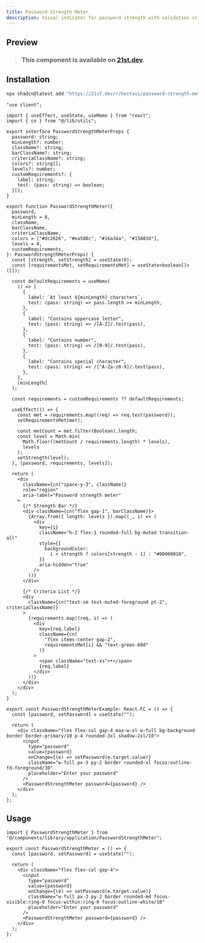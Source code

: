 ```yaml
---
title: Password Strength Meter
description: Visual indicator for password strength with validation criteria.
---
```



## Preview

<PreviewContainer className="h-[30rem]">
  <PasswordStrengthMeterExample />
</PreviewContainer>

> ### This component is available on [21st.dev](https://tinyurl.com/2u2k67y5).

## Installation

```bash tab="CLI" title="NPM"
npx shadcn@latest add "https://21st.dev/r/hextaui/password-strength-meter"
```

```tsx title="PasswordStrengthMeter.tsx" tab="Manually"
"use client";

import { useEffect, useState, useMemo } from "react";
import { cn } from "@/lib/utils";

export interface PasswordStrengthMeterProps {
  password: string;
  minLength?: number;
  className?: string;
  barClassName?: string;
  criteriaClassName?: string;
  colors?: string[];
  levels?: number;
  customRequirements?: {
    label: string;
    test: (pass: string) => boolean;
  }[];
}

export function PasswordStrengthMeter({
  password,
  minLength = 8,
  className,
  barClassName,
  criteriaClassName,
  colors = ["#dc2626", "#ea580c", "#16a34a", "#15803d"],
  levels = 4,
  customRequirements,
}: PasswordStrengthMeterProps) {
  const [strength, setStrength] = useState(0);
  const [requirementsMet, setRequirementsMet] = useState<boolean[]>([]);

  const defaultRequirements = useMemo(
    () => [
      {
        label: `At least ${minLength} characters`,
        test: (pass: string) => pass.length >= minLength,
      },
      {
        label: "Contains uppercase letter",
        test: (pass: string) => /[A-Z]/.test(pass),
      },
      {
        label: "Contains number",
        test: (pass: string) => /[0-9]/.test(pass),
      },
      {
        label: "Contains special character",
        test: (pass: string) => /[^A-Za-z0-9]/.test(pass),
      },
    ],
    [minLength]
  );

  const requirements = customRequirements ?? defaultRequirements;

  useEffect(() => {
    const met = requirements.map((req) => req.test(password));
    setRequirementsMet(met);

    const metCount = met.filter(Boolean).length;
    const level = Math.min(
      Math.floor((metCount / requirements.length) * levels),
      levels
    );
    setStrength(level);
  }, [password, requirements, levels]);

  return (
    <div
      className={cn("space-y-3", className)}
      role="region"
      aria-label="Password strength meter"
    >
      {/* Strength Bar */}
      <div className={cn("flex gap-1", barClassName)}>
        {Array.from({ length: levels }).map((_, i) => (
          <div
            key={i}
            className="h-2 flex-1 rounded-full bg-muted transition-all"
            style={{
              backgroundColor:
                i < strength ? colors[strength - 1] : "#00000010",
            }}
            aria-hidden="true"
          />
        ))}
      </div>

      {/* Criteria List */}
      <div
        className={cn("text-sm text-muted-foreground pt-2", criteriaClassName)}
      >
        {requirements.map((req, i) => (
          <div
            key={req.label}
            className={cn(
              "flex items-center gap-2",
              requirementsMet[i] && "text-green-600"
            )}
          >
            <span className="text-xs">•</span>
            {req.label}
          </div>
        ))}
      </div>
    </div>
  );
}

export const PasswordStrengthMeterExample: React.FC = () => {
  const [password, setPassword] = useState("");

  return (
    <div className="flex flex-col gap-4 max-w-xl w-full bg-background border border-primary/10 p-4 rounded-3xl shadow-2xl/10">
      <input
        type="password"
        value={password}
        onChange={(e) => setPassword(e.target.value)}
        className="w-full px-3 py-2 border rounded-xl focus:outline-fd-foreground/30"
        placeholder="Enter your password"
      />
      <PasswordStrengthMeter password={password} />
    </div>
  );
};
```

## Usage

```tsx title="App.tsx"
import { PasswordStrengthMeter } from "@/components/library/application/PasswordStrengthMeter";

export const PasswordStrengthMeter = () => {
  const [password, setPassword] = useState("");

  return (
    <div className="flex flex-col gap-4">
      <input
        type="password"
        value={password}
        onChange={(e) => setPassword(e.target.value)}
        className="w-full px-3 py-2 border rounded-md focus-visible:ring-0 focus-within:ring-0 focus:outline-white/10"
        placeholder="Enter your password"
      />
      <PasswordStrengthMeter password={password} />
    </div>
  );
};
```
